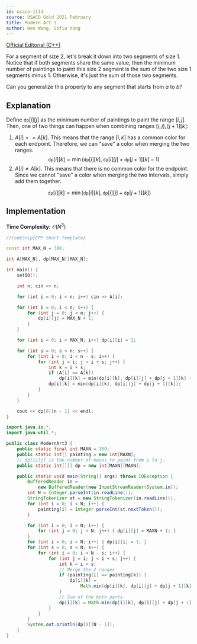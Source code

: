 ```yaml
---
id: usaco-1114
source: USACO Gold 2021 February
title: Modern Art 3
author: Neo Wang, Sofia Yang
---
```


[Official Editorial (C++)](http://www.usaco.org/current/data/sol_prob2_gold_feb21.html)

<Spoiler title="Hint 1">

For a segment of size $2$, let's break it down into two segments of size $1$.
Notice that if both segments share the same value, then the minimum number of paintings to paint this size $2$ segment is the sum of the two size $1$ segments minus $1$.
Otherwise, it's just the sum of those two segments.

</Spoiler>

<Spoiler title="Hint 2">

Can you generalize this property to any segment that starts from $a$ to $b$?

</Spoiler>

<Spoiler title="Solution">

## Explanation

Define $\texttt{dp}[i][j]$ as the minimum number of paintings to paint the range
$[i, j]$. Then, one of two things can happen when combining ranges
$[i, j], [j + 1][k]$:

1. $A[i] == A[k]$. This means that the range $[i, k]$ has a common color for each
   endpoint. Therefore, we can "save" a color when merging the two ranges.
   $$
   \texttt{dp}[i][k] = \min(\texttt{dp}[i][k], \texttt{dp}[i][j] + \texttt{dp}[j + 1][k] - 1)
   $$
2. $A[i] \neq A[k]$. This means that there is no common color for the endpoint.
   Since we cannot "save" a color when merging the two intervals, simply add
   them together.

$$
\texttt{dp}[i][k] = \min(\texttt{dp}[i][k], \texttt{dp}[i][j] + \texttt{dp}[j+1][k])
$$

## Implementation

**Time Complexity:** $\mathcal{O}(N^3)$

<LanguageSection>

<CPPSection>

```cpp
//CodeSnip{CPP Short Template}

const int MAX_N = 300;

int A[MAX_N], dp[MAX_N][MAX_N];

int main() {
	setIO();

	int n; cin >> n;

	for (int i = 0; i < n; i++) cin >> A[i];

	for (int i = 0; i < n; i++) {
		for (int j = 0; j < n; j++) {
			dp[i][j] = MAX_N + 1;
		}
	}

	for (int i = 0; i < MAX_N; i++) dp[i][i] = 1;

	for (int s = 0; s < n; s++) {
		for (int i = 0; i < n - s; i++) {
			for (int j = i; j < i + s; j++) {
				int k = i + s;
				if (A[i] == A[k])
					dp[i][k] = min(dp[i][k], dp[i][j] + dp[j + 1][k] - 1);
				dp[i][k] = min(dp[i][k], dp[i][j] + dp[j + 1][k]);
			}
		}
	}

	cout << dp[0][n - 1] << endl;
}
```

</CPPSection>

<JavaSection>

```java
import java.io.*;
import java.util.*;

public class ModernArt3 {
	public static final int MAXN = 300;
	public static int[] painting = new int[MAXN];
	// dp[i][j] is the number of moves to paint from i to j.
	public static int[][] dp = new int[MAXN][MAXN];

	public static void main(String[] args) throws IOException {
		BufferedReader in =
		    new BufferedReader(new InputStreamReader(System.in));
		int N = Integer.parseInt(in.readLine());
		StringTokenizer st = new StringTokenizer(in.readLine());
		for (int i = 0; i < N; i++) {
			painting[i] = Integer.parseInt(st.nextToken());
		}

		for (int i = 0; i < N; i++) {
			for (int j = 0; j < N; j++) { dp[i][j] = MAXN + 1; }
		}
		for (int i = 0; i < N; i++) { dp[i][i] = 1; }
		for (int s = 0; s < N; s++) {
			for (int i = 0; i < N - s; i++) {
				for (int j = i; j < i + s; j++) {
					int k = i + s;
					// Merge the 2 ranges
					if (painting[i] == painting[k]) {
						dp[i][k] =
						    Math.min(dp[i][k], dp[i][j] + dp[j + 1][k] - 1);
					}
					// Sum of the both parts
					dp[i][k] = Math.min(dp[i][k], dp[i][j] + dp[j + 1][k]);
				}
			}
		}
		System.out.println(dp[0][N - 1]);
	}
}
```
</JavaSection>

</LanguageSection>

</Spoiler>
